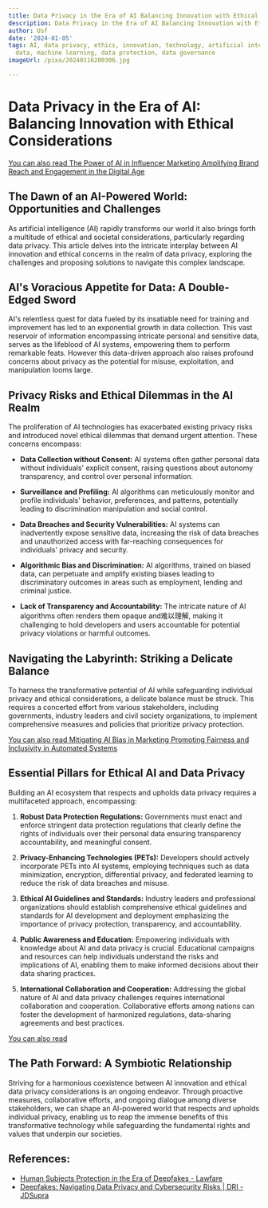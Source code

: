 ```yaml
---
title: Data Privacy in the Era of AI Balancing Innovation with Ethical Considerations
description: Data Privacy in the Era of AI Balancing Innovation with Ethical Considerations
author: Usf
date: '2024-01-05'
tags: AI, data privacy, ethics, innovation, technology, artificial intelligence, big
  data, machine learning, data protection, data governance
imageUrl: /pixa/20240116200306.jpg

---
```

#  Data Privacy in the Era of AI: Balancing Innovation with Ethical Considerations

[You can also read The Power of AI in  Influencer  Marketing Amplifying Brand  Reach and Engagement in the Digital Age](The%20Power%20of%20AI%20in%20Influencer%20Marketing%20Amplifying%20Brand%20Reach%20and%20Engagement%20in%20the%20Digital%20Age)


## The Dawn of an AI-Powered World:  Opportunities and  Challenges

As artificial intelligence (AI) rapidly transforms our world it also brings forth a  multitude  of ethical and societal considerations, particularly regarding data privacy. This article delves into the intricate interplay between  AI innovation and ethical concerns in the realm of data privacy, exploring the challenges and proposing solutions to navigate this complex landscape.

##  AI's Voracious Appetite for Data: A Double-Edged  Sword

AI's relentless  quest for data fueled by  its insatiable need for training and improvement has led to an exponential growth in data collection. This vast reservoir of information encompassing intricate personal and sensitive data, serves as the lifeblood of AI systems, empowering  them to perform remarkable feats. However  this data-driven  approach also raises profound  concerns about privacy as the potential for misuse,  exploitation,  and manipulation  looms large.

## Privacy Risks and Ethical  Dilemmas in the AI Realm

The proliferation  of AI technologies has exacerbated existing privacy risks and introduced novel ethical dilemmas that demand urgent  attention. These concerns encompass:

- **Data Collection without Consent:**  AI systems often  gather personal data without individuals' explicit consent, raising questions about autonomy transparency, and control  over personal information.

- **Surveillance and Profiling:** AI  algorithms can meticulously monitor and profile individuals'  behavior, preferences, and patterns,  potentially leading to discrimination manipulation and social control.

- **Data Breaches and  Security Vulnerabilities:** AI systems can inadvertently expose sensitive  data, increasing the  risk of data breaches and unauthorized access with far-reaching consequences for individuals' privacy and  security.

- **Algorithmic  Bias and Discrimination:** AI algorithms, trained  on biased data, can perpetuate and amplify existing biases leading  to  discriminatory outcomes in areas such as employment, lending and criminal justice.

- **Lack of  Transparency and Accountability:** The  intricate nature of AI algorithms often renders them  opaque and难以理解, making it challenging to hold developers  and users  accountable for potential privacy  violations or harmful outcomes.

## Navigating the Labyrinth: Striking a Delicate Balance

To harness the transformative potential of AI while safeguarding individual privacy and ethical considerations, a delicate balance  must be struck. This requires a concerted effort from various stakeholders, including governments, industry  leaders and civil society organizations, to implement comprehensive measures and policies that prioritize privacy protection.

[You can also read Mitigating AI Bias in Marketing Promoting Fairness and Inclusivity in Automated  Systems](Mitigating%20AI%20Bias%20in%20Marketing%20Promoting%20Fairness%20and%20Inclusivity%20in%20Automated%20Systems)


## Essential Pillars for Ethical AI and Data Privacy

Building an AI ecosystem that  respects and upholds data privacy requires a multifaceted approach, encompassing:

1. **Robust Data Protection Regulations:** Governments must enact and enforce stringent data protection regulations that  clearly define the rights of individuals over their personal  data ensuring transparency accountability, and meaningful consent.

2. **Privacy-Enhancing  Technologies  (PETs):**  Developers should actively incorporate PETs into  AI systems, employing techniques such as data minimization, encryption, differential  privacy, and federated learning to reduce the risk of data breaches and misuse.

3. **Ethical AI Guidelines  and Standards:** Industry leaders and professional organizations should establish comprehensive ethical  guidelines and standards for  AI development and deployment emphasizing the importance of  privacy protection, transparency, and accountability.

4. **Public Awareness and Education:** Empowering individuals with knowledge about AI and data privacy is crucial. Educational campaigns and resources can help individuals understand the risks and implications of AI, enabling them to make informed decisions about their data sharing practices.

5. **International  Collaboration  and Cooperation:** Addressing the global nature of  AI and data privacy challenges requires international collaboration and cooperation. Collaborative efforts among  nations can foster the development of harmonized regulations, data-sharing agreements and best practices.

[You can also read ]()


## The Path Forward: A Symbiotic Relationship

Striving for a harmonious coexistence between AI innovation and ethical  data privacy considerations is an ongoing endeavor. Through proactive measures, collaborative efforts, and  ongoing dialogue among diverse stakeholders, we  can shape an AI-powered world that respects and upholds individual privacy, enabling us to reap the immense benefits of this transformative technology while safeguarding the fundamental rights and values  that underpin our societies.

## References:
- [Human Subjects Protection in the Era of Deepfakes - Lawfare](https://www.lawfaremedia.org/article/human-subjects-protection-in-the-era-of-deepfakes)
- [Deepfakes: Navigating Data Privacy and Cybersecurity Risks | DRI - JDSupra](https://www.jdsupra.com/legalnews/deepfakes-navigating-data-privacy-and-6913844/)

